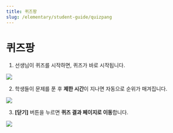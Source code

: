 ```yaml
---
title: 퀴즈팡
slug: /elementary/student-guide/quizpang
---
```



# 퀴즈팡

1.  선생님이 퀴즈를 시작하면, 퀴즈가 바로 시작됩니다.

<Image src="/img/kr/elementary/student/10-01.jpg" size="lg" />

2. 학생들이 문제를 푼 후 **제한 시간**이 지나면 자동으로 순위가 매겨집니다.

<Image src="/img/kr/elementary/student/10-02.jpg" size="lg" />

3. **[닫기]** 버튼을 누르면 **퀴즈 결과 페이지로 이동**합니다.

<Image src="/img/kr/elementary/student/10-03.jpg" size="lg" />

